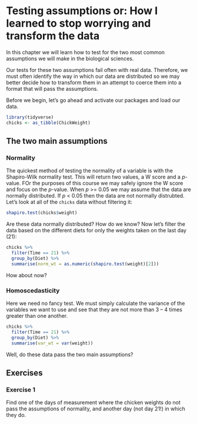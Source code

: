 # Testing assumptions or: How I learned to stop worrying and transform the data

In this chapter we will learn how to test for the two most common assumptions we will make in the biological sciences.

Our tests for these two assumptions fail often with real data. Therefore, we must often identify the way in which our data are distributed so we may better decide how to transform them in an attempt to coerce them into a format that will pass the assumptions.

Before we begin, let's go ahead and activate our packages and load our data.

```r
library(tidyverse)
chicks <- as_tibble(ChickWeight)
```

## The two main assumptions

### Normality

The quickest method of testing the normality of a variable is with the Shapiro-Wilk normality test. This will return two values, a W score and a _p_-value. FOr the purposes of this course we may safely ignore the W score and focus on the _p_-value. When _p_ >= 0.05 we may assume that the data are normally distributed. If _p_ < 0.05 then the data are not normally distrubted. Let's look at all of the `chicks` data without filtering it:

```r
shapiro.test(chicks$weight)
```

Are these data normally distributed? How do we know? Now let's filter the data based on the different diets for only the weights taken on the last day (21):

```r
chicks %>% 
  filter(Time == 21) %>% 
  group_by(Diet) %>% 
  summarise(norm_wt = as.numeric(shapiro.test(weight)[2]))
```

How about now?

### Homoscedasticity

Here we need no fancy test. We must simply calculate the variance of the variables we want to use and see that they are not more than 3 -- 4 times greater than one another.

```r
chicks %>% 
  filter(Time == 21) %>% 
  group_by(Diet) %>% 
  summarise(var_wt = var(weight))
```

Well, do these data pass the two main assumptions?

## Exercises

### Exercise 1

Find one of the days of measurement where the chicken weights do not pass the assumptions of normality, and another day (not day 21!) in which they do.

